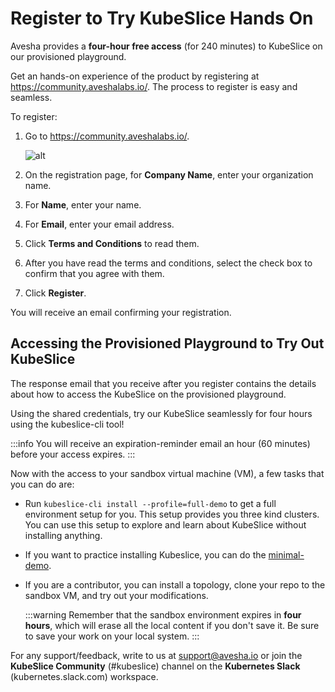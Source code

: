 # Register to Try KubeSlice Hands On
Avesha provides a **four-hour free access** (for 240 minutes) to KubeSlice on 
our provisioned playground. 

Get an hands-on experience of the product by registering at https://community.aveshalabs.io/. 
The process to register is easy and seamless. 

To register: 

1. Go to https://community.aveshalabs.io/. 

   ![alt](/img/community-register-free.png)

2. On the registration page, for **Company Name**, enter your organization name. 
3. For **Name**, enter your name.
4. For **Email**, enter your email address. 
5. Click **Terms and Conditions** to read them. 
6. After you have read the terms and conditions, select the check box to confirm that 
   you agree with them. 
7. Click **Register**. 

You will receive an email confirming your registration. 

## Accessing the Provisioned Playground to Try Out KubeSlice
The response email that you receive after you register contains the details about 
how to access the KubeSlice on the provisioned playground. 

Using the shared credentials, try our KubeSlice seamlessly for four hours using the kubeslice-cli tool! 

:::info
You will receive an expiration-reminder email an hour (60 minutes) before your access expires. 
:::

Now with the access to your sandbox virtual machine (VM), a few tasks that you can do are:

* Run `kubeslice-cli install --profile=full-demo` to get a full environment setup for you. This setup 
  provides you three kind clusters. You can use this setup to explore and learn about KubeSlice without installing anything.
* If you want to practice installing Kubeslice, you can do the 
  [minimal-demo](/versioned_docs/version-0.4.0/kubeslice-cli/kubeslice-cli-demo.mdx).    
* If you are a contributor, you can install a topology, clone your repo to the sandbox VM, and 
  try out your modifications.

  :::warning
  Remember that the sandbox environment expires in **four hours**, which will erase all the local content if you don't save it. 
  Be sure to save your work on your local system.
  :::

For any support/feedback, write to us at support@avesha.io or join the **KubeSlice Community** (#kubeslice) channel
on the **Kubernetes Slack** (kubernetes.slack.com) workspace. 